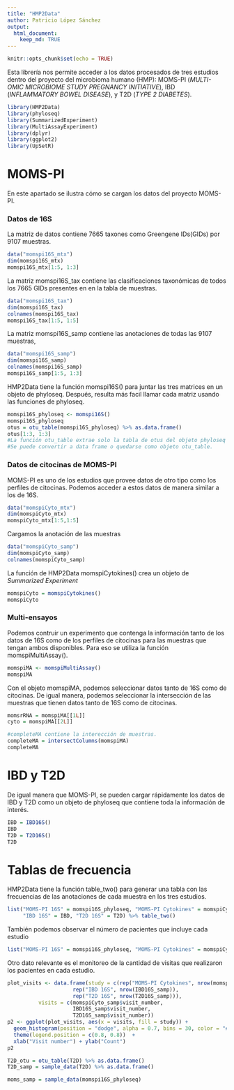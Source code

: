 ```yaml
---
title: "HMP2Data"
author: Patricio López Sánchez
output:
  html_document:
    keep_md: TRUE
---
```


```r
knitr::opts_chunk$set(echo = TRUE)
```

Esta librería nos permite acceder a los datos procesados de tres estudios dentro del proyecto del microbioma humano (HMP): MOMS-PI (*MULTI-OMIC MICROBIOME STUDY PREGNANCY INITIATIVE*), IBD (*INFLAMMATORY BOWEL DISEASE*), y T2D (*TYPE 2 DIABETES*). 



```r
library(HMP2Data)
library(phyloseq)
library(SummarizedExperiment)
library(MultiAssayExperiment)
library(dplyr)
library(ggplot2)
library(UpSetR)
```

# MOMS-PI

En este apartado se ilustra cómo se cargan los datos del proyecto MOMS-PI.

### Datos de 16S

La matriz de datos contiene 7665 taxones como Greengene IDs(GIDs) por 9107 muestras. 


```r
data("momspi16S_mtx")
dim(momspi16S_mtx)
momspi16S_mtx[1:5, 1:3]
```


La matriz momspi16S_tax contiene las clasificaciones taxonómicas de todos los 7665 GIDs presentes en en la tabla de muestras.


```r
data("momspi16S_tax")
dim(momspi16S_tax)
colnames(momspi16S_tax)
momspi16S_tax[1:5, 1:5]
```


La matriz momspi16S_samp contiene las anotaciones de todas las 9107 muestras,


```r
data("momspi16S_samp")
dim(momspi16S_samp)
colnames(momspi16S_samp)
momspi16S_samp[1:5, 1:3]

```

 
HMP2Data tiene la función momspi16S() para juntar las tres matrices en un objeto de phyloseq. Después, resulta más facil llamar cada matriz usando las funciones de phyloseq.


```r
momspi16S_phyloseq <- momspi16S()
momspi16S_phyloseq
otus = otu_table(momspi16S_phyloseq) %>% as.data.frame()
otus[1:3, 1:3]
#La función otu_table extrae solo la tabla de otus del objeto phyloseq
#Se puede convertir a data frame o quedarse como objeto otu_table.

```


### Datos de citocinas de MOMS-PI


MOMS-PI es uno de los estudios que provee datos de otro tipo como los perfiles de citocinas. Podemos acceder a estos datos de manera similar a los de 16S.


```r
data("momspiCyto_mtx")
dim(momspiCyto_mtx)
momspiCyto_mtx[1:5,1:5]
```


Cargamos la anotación de las muestras

```r
data("momspiCyto_samp")
dim(momspiCyto_samp)
colnames(momspiCyto_samp)
```


La función de HMP2Data momspiCytokines() crea un objeto de *Summarized Experiment*


```r
momspiCyto = momspiCytokines()
momspiCyto
```


### Multi-ensayos


Podemos contruir un experimento que contenga la información tanto de los datos de 16S como de los perfiles de citocinas para las muestras que tengan ambos disponibles. Para eso se utiliza la función momspiMultiAssay().


```r
momspiMA <- momspiMultiAssay()
momspiMA
```


Con el objeto momspiMA, podemos seleccionar datos tanto de 16S como de citocinas. De igual manera, podemos seleccionar la intersección de las muestras que tienen datos tanto de 16S como de citocinas.

```r
momsrRNA = momspiMA[[1L]]
cyto = momspiMA[[2L]]

#completeMA contiene la interección de muestras.
completeMA = intersectColumns(momspiMA)
completeMA

```




# IBD y T2D

De igual manera que MOMS-PI, se pueden cargar rápidamente los datos de IBD y T2D como un objeto de phyloseq que contiene toda la información de interés.


```r
IBD = IBD16S()
IBD
T2D = T2D16S()
T2D
```


# Tablas de frecuencia


HMP2Data tiene la función table_two() para generar una tabla con las frecuencias de las anotaciones de cada muestra en los tres estudios.


```r
list("MOMS-PI 16S" = momspi16S_phyloseq, "MOMS-PI Cytokines" = momspiCyto,
     "IBD 16S" = IBD, "T2D 16S" = T2D) %>% table_two()
```


También podemos observar el número de pacientes que incluye cada estudio


```r
list("MOMS-PI 16S" = momspi16S_phyloseq, "MOMS-PI Cytokines" = momspiCyto, "IBD 16S" = IBD, "T2D 16S" = T2D) %>% patient_table()
```


Otro dato relevante es el monitoreo de la cantidad de visitas que realizaron los pacientes en cada estudio.


```r
plot_visits <- data.frame(study = c(rep("MOMS-PI Cytokines", nrow(momspiCyto_samp)),
                     rep("IBD 16S", nrow(IBD16S_samp)),
                     rep("T2D 16S", nrow(T2D16S_samp))),
          visits = c(momspiCyto_samp$visit_number,
                     IBD16S_samp$visit_number,
                     T2D16S_samp$visit_number))
p2 <- ggplot(plot_visits, aes(x = visits, fill = study)) + 
  geom_histogram(position = "dodge", alpha = 0.7, bins = 30, color = "#00BFC4") + xlim(c(0, 40)) +
  theme(legend.position = c(0.8, 0.8))  + 
  xlab("Visit number") + ylab("Count")
p2

```

```r
T2D_otu = otu_table(T2D) %>% as.data.frame()
T2D_samp = sample_data(T2D) %>% as.data.frame()
```

```r
moms_samp = sample_data(momspi16S_phyloseq)

```






